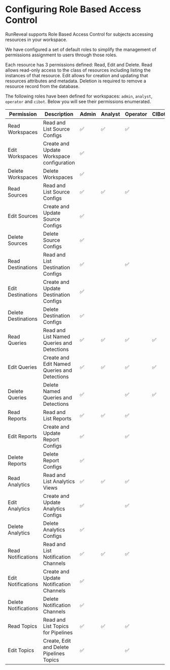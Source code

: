 # Configuring Role Based Access Control

RunReveal supports Role Based Access Control for subjects accessing resources in your workspace.

We have configured a set of default roles to simplify the management of permissions assignment to users through those roles.

Each resource has 3 permissions defined: Read, Edit and Delete.  Read allows read-only access to the class of resources including listing the instances of that resource.  Edit allows for creation and updating that resources attributes and metadata.  Deletion is required to remove a resource record from the database.

The following roles have been defined for workspaces: `admin`, `analyst`, `operator` and `cibot`.  Below you will see their permissions enumerated.

| Permission          | Description                           | Admin | Analyst | Operator | CIBot |
|---------------------|---------------------------------------|-------|---------|----------|-------|
| Read Workspaces     | Read and List Source Configs           | ✅    | ✅     | ✅     |        |
| Edit Workspaces     | Create and Update Workspace configuration | ✅ |        |        |        |
| Delete Workspaces   | Delete Workspaces                      | ✅    |        |        |        |
| Read Sources        | Read and List Source Configs           | ✅    | ✅     | ✅     |        |
| Edit Sources        | Create and Update Source Configs       | ✅    |        |        |        |
| Delete Sources      | Delete Source Configs                  | ✅    |        |       |         |
| Read Destinations   | Read and List Destination Configs      | ✅    |        | ✅    |         |
| Edit Destinations   | Create and Update Destination Configs  | ✅    |        |       |         |
| Delete Destinations | Delete Destination Configs             | ✅    |        |       |         |
| Read Queries        | Read and List Named Queries and Detections | ✅ | ✅    | ✅    | ✅      |
| Edit Queries        | Create and Edit Named Queries and Detections | ✅ | ✅  | ✅    | ✅      |
| Delete Queries      | Delete Named Queries and Detections    | ✅    |        | ✅    | ✅      |
| Read Reports        | Read and List Reports                  | ✅    | ✅     | ✅    |         |
| Edit Reports        | Create and Update Report Configs       | ✅    |        | ✅    |         |
| Delete Reports      | Delete Report Configs                  | ✅    |        |       |         |
| Read Analytics      | Read and List Analytics Views          | ✅    | ✅     | ✅    |         |
| Edit Analytics      | Create and Update Analytics Configs    | ✅    |        | ✅    |         |
| Delete Analytics    | Delete Analytics Configs               | ✅    |        |       |         |
| Read Notifications  | Read and List Notification Channels    | ✅    | ✅     | ✅    |         |
| Edit Notifications  | Create and Update Notification Channels | ✅   |        |       |         |
| Delete Notifications| Delete Notification Channels           | ✅    |        |       |         |
| Read Topics         | Read and List Topics for Pipelines     | ✅    | ✅     | ✅    |         |
| Edit Topics         | Create, Edit and Delete Pipelines Topics | ✅  |        | ✅    |         |
